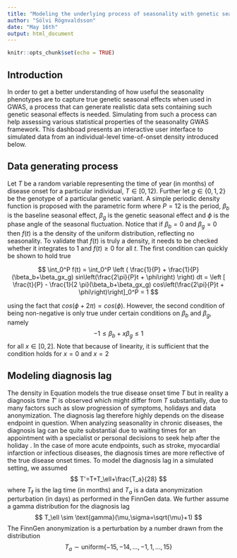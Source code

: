 ```yaml
---
title: "Modeling the underlying process of seasonality with genetic seasonal effect"
author: "Sölvi Rögnvaldsson"
date: "May 16th"
output: html_document
---
```


```r
knitr::opts_chunk$set(echo = TRUE)
```


## Introduction
In order to get a better understanding of how useful the seasonality phenotypes are to capture true genetic seasonal effects when used in GWAS, a process that can generate realistic data sets containing such genetic seasonal effects is needed. Simulating from such a process can help assessing various statistical properties of the seasonality GWAS framework. This dashboad presents an interactive user interface to simulated data from an individual-level time-of-onset density introduced below.

## Data generating process
Let $T$ be a random variable representing the time of year (in months) of disease onset for a particular individual, $T\in [0,12)$. Further let $g\in \{0,1,2\}$ be the genotype of a particular genetic variant. A simple periodic density function is proposed with the parametric form
\begin{equation}
    f(t) =  \frac{1}{P} + \frac{1}{P}(\beta_b+\beta_{g}g) \sin\left(\frac{2\pi}{P}t + \phi\right)
    \label{eq:seasonal_dens}
\end{equation}
where $P=12$ is the period, $\beta_b$ is the baseline seasonal effect, $\beta_{g}$ is the genetic seasonal effect and $\phi$ is the phase angle of the seasonal fluctuation. Notice that if $\beta_b=0$ and $\beta_{g}=0$ then $f(t)$ is a the density of the uniform distribution, reflecting no seasonality. To validate that $f(t)$ is truly a density, it needs to be checked whether it integrates to 1 and $f(t) \geq 0$ for all $t$. The first condition can quickly be shown to hold true

$$
\int_0^P f(t) = \int_0^P \left ( \frac{1}{P} + \frac{1}{P}(\beta_b+\beta_gx_g) sin\left(\frac{2\pi}{P}t + \phi\right) \right) dt 
= \left [ \frac{t}{P} - \frac{1}{2 \pi}(\beta_b+\beta_gx_g) cos\left(\frac{2\pi}{P}t + \phi\right)\right]_0^P 
= 1
$$

using the fact that $cos(\phi+2\pi)=cos(\phi)$. However, the second condition of being non-negative is only true under certain conditions on $\beta_b$ and $\beta_{g}$, namely
$$
-1 \leq \beta_b + x\beta_g \leq 1
$$
for all $x \in [0,2]$. Note that because of linearity, it is sufficient that the condition holds for $x=0$ and $x=2$

## Modeling diagnosis lag
The density in Equation \ref{eq:seasonal_dens} models the true disease onset time $T$ but in reality a diagnosis time $T'$ is observed which might differ from $T$ substantially, due to many factors such as slow progression of symptoms, holidays and data anonymization. The diagnosis lag therefore highly depends on the disease endpoint in question. When analyzing seasonality in chronic diseases, the diagnosis lag can be quite substantial due to waiting times for an appointment with a specialist or personal decisions to seek help after the holiday \citep{wang_delays_2004}. In the case of more acute endpoints, such as stroke, myocardial infarction or infectious diseases, the diagnosis times are more reflective of the true disease onset times. To model the diagnosis lag in a simulated setting, we assumed
$$
T'=T+T_\ell+\frac{T_a}{28}
$$
where $T_\ell$ is the lag time (in months) and $T_a$ is a data anonymization perturbation (in days) as performed in the FinnGen data. We further assume a gamma distribution for the diagnosis lag
$$
T_\ell \sim \text{gamma}(\mu,\sigma=\sqrt{\mu}+1)
$$
The FinnGen anonymization is a perturbation by a number drawn from the distribution
$$
T_a \sim \text{uniform}\{-15,-14,...,-1,1,...,15\}
$$
